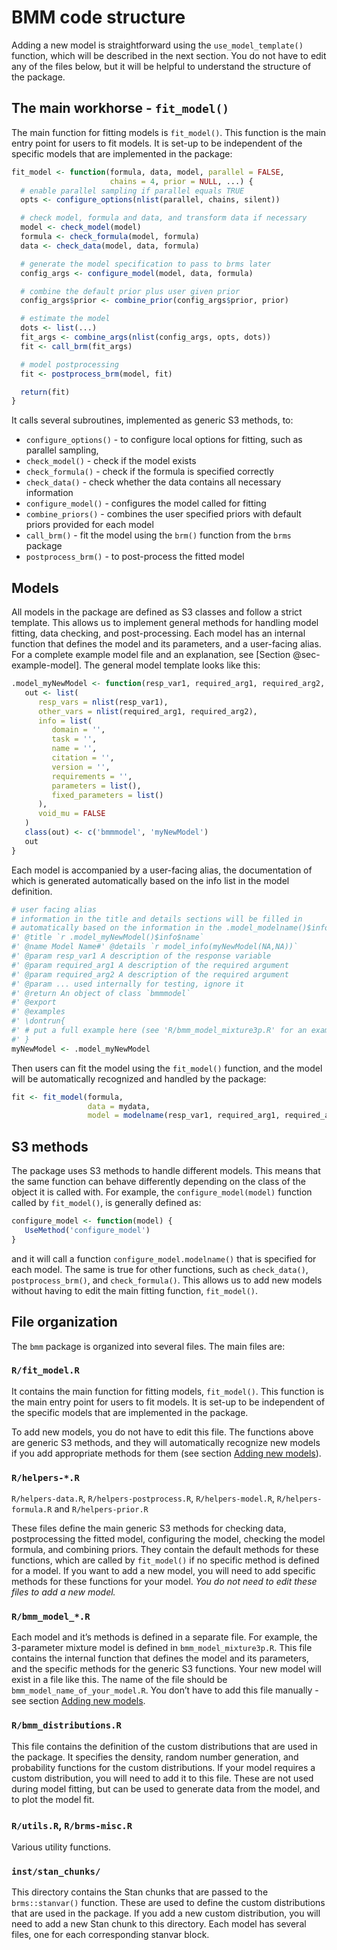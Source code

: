 # BMM code structure {#sec-bmm-architecture}

Adding a new model is straightforward using the `use_model_template()` function, which will be described in the next section. You do not have to edit any of the files below, but it will be helpful to understand the structure of the package.

## The main workhorse - `fit_model()`

The main function for fitting models is `fit_model()`. This function is the main entry point for users to fit models. It is set-up to be independent of the specific models that are implemented in the package:

``` r
fit_model <- function(formula, data, model, parallel = FALSE, 
                      chains = 4, prior = NULL, ...) {
  # enable parallel sampling if parallel equals TRUE
  opts <- configure_options(nlist(parallel, chains, silent))

  # check model, formula and data, and transform data if necessary
  model <- check_model(model)
  formula <- check_formula(model, formula)
  data <- check_data(model, data, formula)

  # generate the model specification to pass to brms later
  config_args <- configure_model(model, data, formula)

  # combine the default prior plus user given prior
  config_args$prior <- combine_prior(config_args$prior, prior)

  # estimate the model
  dots <- list(...)
  fit_args <- combine_args(nlist(config_args, opts, dots))
  fit <- call_brm(fit_args)

  # model postprocessing
  fit <- postprocess_brm(model, fit)

  return(fit)
}
```

It calls several subroutines, implemented as generic S3 methods, to:

-   `configure_options()` - to configure local options for fitting, such as parallel sampling,
-   `check_model()` - check if the model exists
-   `check_formula()` - check if the formula is specified correctly
-   `check_data()` - check whether the data contains all necessary information
-   `configure_model()` - configures the model called for fitting
-   `combine_priors()` - combines the user specified priors with default priors provided for each model
-   `call_brm()` - fit the model using the `brm()` function from the `brms` package
-   `postprocess_brm()` - to post-process the fitted model

## Models

All models in the package are defined as S3 classes and follow a strict template. This allows us to implement general methods for handling model fitting, data checking, and post-processing. Each model has an internal function that defines the model and its parameters, and a user-facing alias. For a complete example model file and an explanation, see [Section @sec-example-model]. The general model template looks like this:

``` r
.model_myNewModel <- function(resp_var1, required_arg1, required_arg2, ...) {
   out <- list(
      resp_vars = nlist(resp_var1),
      other_vars = nlist(required_arg1, required_arg2),
      info = list(
         domain = '',
         task = '',
         name = '',
         citation = '',
         version = '',
         requirements = '',
         parameters = list(),
         fixed_parameters = list()
      ),
      void_mu = FALSE
   )
   class(out) <- c('bmmmodel', 'myNewModel')
   out
}
```

Each model is accompanied by a user-facing alias, the documentation of which is generated automatically based on the info list in the model definition.

``` r
# user facing alias
# information in the title and details sections will be filled in
# automatically based on the information in the .model_modelname()$info
#' @title `r .model_myNewModel()$info$name`
#' @name Model Name#' @details `r model_info(myNewModel(NA,NA))`
#' @param resp_var1 A description of the response variable
#' @param required_arg1 A description of the required argument
#' @param required_arg2 A description of the required argument
#' @param ... used internally for testing, ignore it
#' @return An object of class `bmmmodel`
#' @export
#' @examples
#' \dontrun{
#' # put a full example here (see 'R/bmm_model_mixture3p.R' for an example)
#' }
myNewModel <- .model_myNewModel
```

Then users can fit the model using the `fit_model()` function, and the model will be automatically recognized and handled by the package:

``` r
fit <- fit_model(formula, 
                 data = mydata, 
                 model = modelname(resp_var1, required_arg1, required_arg2))
```

## S3 methods

The package uses S3 methods to handle different models. This means that the same function can behave differently depending on the class of the object it is called with. For example, the `configure_model(model)` function called by `fit_model()`, is generally defined as:

``` r
configure_model <- function(model) {
   UseMethod('configure_model')
}
```

and it will call a function `configure_model.modelname()` that is specified for each model. The same is true for other functions, such as `check_data()`, `postprocess_brm()`, and `check_formula()`. This allows us to add new models without having to edit the main fitting function, `fit_model()`.

## File organization

The `bmm` package is organized into several files. The main files are:

### `R/fit_model.R` {.unnumbered}

It contains the main function for fitting models, `fit_model()`. This function is the main entry point for users to fit models. It is set-up to be independent of the specific models that are implemented in the package.

To add new models, you do not have to edit this file. The functions above are generic S3 methods, and they will automatically recognize new models if you add appropriate methods for them (see section [Adding new models](#adding-new-models-to-bmm)).

### `R/helpers-*.R` {.unnumbered}

`R/helpers-data.R`, `R/helpers-postprocess.R`, `R/helpers-model.R`, `R/helpers-formula.R` and `R/helpers-prior.R`

These files define the main generic S3 methods for checking data, postprocessing the fitted model, configuring the model, checking the model formula, and combining priors. They contain the default methods for these functions, which are called by `fit_model()` if no specific method is defined for a model. If you want to add a new model, you will need to add specific methods for these functions for your model. *You do not need to edit these files to add a new model.*

### `R/bmm_model_*.R` {.unnumbered}

Each model and it's methods is defined in a separate file. For example, the 3-parameter mixture model is defined in `bmm_model_mixture3p.R`. This file contains the internal function that defines the model and its parameters, and the specific methods for the generic S3 functions. Your new model will exist in a file like this. The name of the file should be `bmm_model_name_of_your_model.R`. You don't have to add this file manually - see section [Adding new models](#adding-new-models-to-bmm).

### `R/bmm_distributions.R` {.unnumbered}

This file contains the definition of the custom distributions that are used in the package. It specifies the density, random number generation, and probability functions for the custom distributions. If your model requires a custom distribution, you will need to add it to this file. These are not used during model fitting, but can be used to generate data from the model, and to plot the model fit.

### `R/utils.R`, `R/brms-misc.R` {.unnumbered}

Various utility functions.

### `inst/stan_chunks/` {.unnumbered}

This directory contains the Stan chunks that are passed to the `brms::stanvar()` function. These are used to define the custom distributions that are used in the package. If you add a new custom distribution, you will need to add a new Stan chunk to this directory. Each model has several files, one for each corresponding stanvar block.
